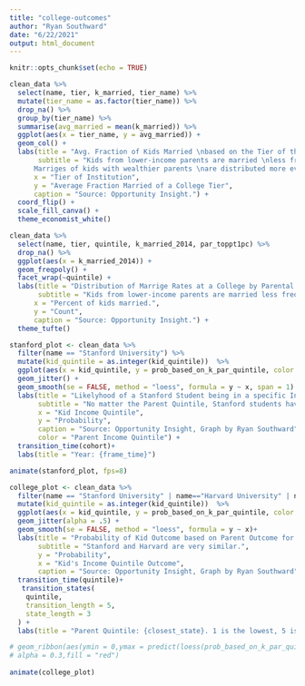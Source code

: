 ```yaml
---
title: "college-outcomes"
author: "Ryan Southward"
date: "6/22/2021"
output: html_document
---
```


```r
knitr::opts_chunk$set(echo = TRUE)
```

```r
clean_data %>%
  select(name, tier, k_married, tier_name) %>%
  mutate(tier_name = as.factor(tier_name)) %>%
  drop_na() %>%
  group_by(tier_name) %>%
  summarise(avg_married = mean(k_married)) %>%
  ggplot(aes(x = tier_name, y = avg_married)) +
  geom_col() + 
  labs(title = "Avg. Fraction of Kids Married \nbased on the Tier of their College.",
       subtitle = "Kids from lower-income parents are married \nless frequently.
      Marriges of kids with wealthier parents \nare distributed more evenly.", 
      x = "Tier of Institution",
      y = "Average Fraction Married of a College Tier", 
      caption = "Source: Opportunity Insight.") + 
  coord_flip() + 
  scale_fill_canva() + 
  theme_economist_white()
```

```r
clean_data %>%
  select(name, tier, quintile, k_married_2014, par_toppt1pc) %>%
  drop_na() %>%
  ggplot(aes(x = k_married_2014)) +
  geom_freqpoly() +
  facet_wrap(~quintile) + 
  labs(title = "Distribution of Marrige Rates at a College by Parental Income Quintile.",
       subtitle = "Kids from lower-income parents are married less frequently. \nMarriges of kids with wealthier parents are distributed more evenly.", 
      x = "Percent of kids married.",
      y = "Count", 
      caption = "Source: Opportunity Insight.") +
  theme_tufte()
```

```r
stanford_plot <- clean_data %>%
  filter(name == "Stanford University") %>%
  mutate(kid_quintile = as.integer(kid_quintile))  %>%
  ggplot(aes(x = kid_quintile, y = prob_based_on_k_par_quintile, color = quintile)) +
  geom_jitter() +
  geom_smooth(se = FALSE, method = "loess", formula = y ~ x, span = 1) +
  labs(title = "Likelyhood of a Stanford Student being in a specific Income Quintile based on the Income Quintile of their Parent", 
       subtitle = "No matter the Parent Quintile, Stanford students have a high probability of being in the highest \nincome quintile.",
       x = "Kid Income Quintile",
       y = "Probability", 
       caption = "Source: Opportunity Insight, Graph by Ryan Southward", 
       color = "Parent Income Quintile") +
  transition_time(cohort)+
  labs(title = "Year: {frame_time}") 

animate(stanford_plot, fps=8)
```

```r
college_plot <- clean_data %>%
  filter(name == "Stanford University" | name=="Harvard University" | name == "University Of Alabama") %>%
  mutate(kid_quintile = as.integer(kid_quintile))  %>%
  ggplot(aes(x = kid_quintile, y = prob_based_on_k_par_quintile, color = name)) +
  geom_jitter(alpha = .5) +
  geom_smooth(se = FALSE, method = "loess", formula = y ~ x)+
  labs(title = "Probability of Kid Outcome based on Parent Outcome for Different Colleges", 
       subtitle = "Stanford and Harvard are very similar.",
       y = "Probability",
       x = "Kid's Income Quintile Outcome",
       caption = "Source: Opportunity Insight, Graph by Ryan Southward") + 
  transition_time(quintile)+
   transition_states(
    quintile,
    transition_length = 5,
    state_length = 3
  ) + 
  labs(title = "Parent Quintile: {closest_state}. 1 is the lowest, 5 is the highest.") 

# geom_ribbon(aes(ymin = 0,ymax = predict(loess(prob_based_on_k_par_quintile ~ kid_quintile))),
# alpha = 0.3,fill = "red") 
  
animate(college_plot)
```
